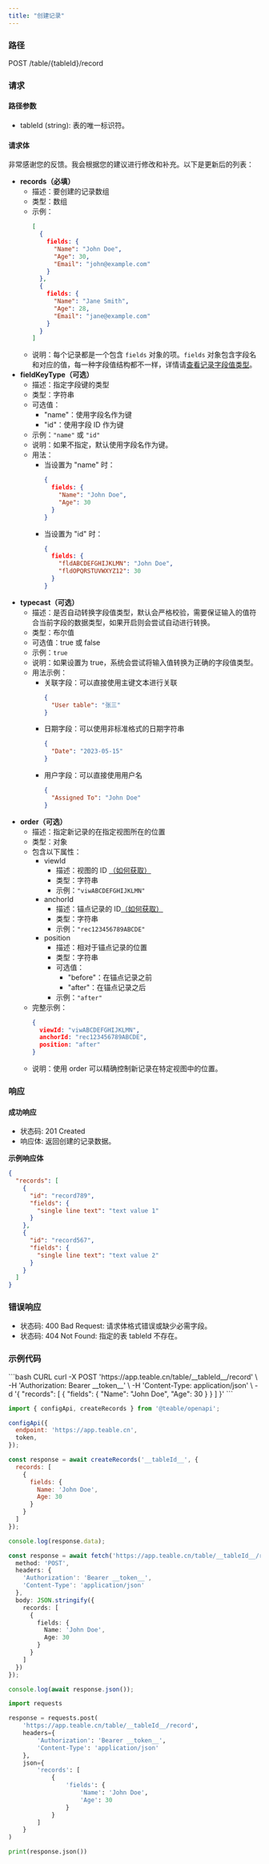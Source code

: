 ```yaml
---
title: "创建记录"
---
```


### 路径

POST /table/\{tableId}/record

### 请求

#### 路径参数

* tableId (string): 表的唯一标识符。

#### 请求体

非常感谢您的反馈。我会根据您的建议进行修改和补充。以下是更新后的列表：

* **records（必填）**
  * 描述：要创建的记录数组
  * 类型：数组
  * 示例：
    ```json
    [
      {
        fields: {
          "Name": "John Doe",
          "Age": 30,
          "Email": "john@example.com"
        }
      },
      {
        fields: {
          "Name": "Jane Smith",
          "Age": 28,
          "Email": "jane@example.com"
        }
      }
    ]
    ```
  * 说明：每个记录都是一个包含 `fields` 对象的项。`fields` 对象包含字段名和对应的值，每一种字段值结构都不一样，详情请[查看记录字段值类型](/kai-fa-zhe/api/ji-lu/ji-lu-zi-duan-zhi-lei-xing)。
* **fieldKeyType（可选）**
  * 描述：指定字段键的类型
  * 类型：字符串
  * 可选值：
    * "name"：使用字段名作为键
    * "id"：使用字段 ID 作为键
  * 示例：`"name"` 或 `"id"`
  * 说明：如果不指定，默认使用字段名作为键。
  * 用法：
    * 当设置为 "name" 时：
      ```json
      {
        fields: {
          "Name": "John Doe",
          "Age": 30
        }
      }
      ```
    * 当设置为 "id" 时：
      ```json
      {
        fields: {
          "fldABCDEFGHIJKLMN": "John Doe",
          "fldOPQRSTUVWXYZ12": 30
        }
      }
      ```
* **typecast（可选）**
  * 描述：是否自动转换字段值类型，默认会严格校验，需要保证输入的值符合当前字段的数据类型，如果开启则会尝试自动进行转换。
  * 类型：布尔值
  * 可选值：true 或 false
  * 示例：`true`
  * 说明：如果设置为 true，系统会尝试将输入值转换为正确的字段值类型。
  * 用法示例：
    * 关联字段：可以直接使用主键文本进行关联
      ```json
      {
        "User table": "张三"
      }
      ```
    * 日期字段：可以使用非标准格式的日期字符串
      ```json
      {
        "Date": "2023-05-15"
      }
      ```
    * 用户字段：可以直接使用用户名
      ```json
      {
        "Assigned To": "John Doe"
      }
      ```
* **order（可选）**
  * 描述：指定新记录的在指定视图所在的位置
  * 类型：对象
  * 包含以下属性：
    * viewId
      * 描述：视图的 ID [（如何获取）](/kai-fa-zhe/api/huo-qu-id#viewid)
      * 类型：字符串
      * 示例：`"viwABCDEFGHIJKLMN"`
    * anchorId
      * 描述：锚点记录的 ID[（如何获取）](/kai-fa-zhe/api/huo-qu-id#recordid)
      * 类型：字符串
      * 示例：`"rec123456789ABCDE"`
    * position
      * 描述：相对于锚点记录的位置
      * 类型：字符串
      * 可选值：
        * "before"：在锚点记录之前
        * "after"：在锚点记录之后
      * 示例：`"after"`
  * 完整示例：
    ```json
    {
      viewId: "viwABCDEFGHIJKLMN",
      anchorId: "rec123456789ABCDE",
      position: "after"
    }
    ```
  * 说明：使用 order 可以精确控制新记录在特定视图中的位置。

### 响应

#### 成功响应

* 状态码: 201 Created
* 响应体: 返回创建的记录数据。

**示例响应体**

```json
{
  "records": [
    {
      "id": "record789",
      "fields": {
        "single line text": "text value 1"
      }
    },
    {
      "id": "record567",
      "fields": {
        "single line text": "text value 2"
      }
    }
  ]
}
```

### 错误响应

* 状态码: 400 Bad Request: 请求体格式错误或缺少必需字段。
* 状态码: 404 Not Found: 指定的表 tableId 不存在。

### 示例代码

<CodeGroup>
  ```bash CURL
  curl -X POST 'https://app.teable.cn/table/__tableId__/record' \
    -H 'Authorization: Bearer __token__' \
    -H 'Content-Type: application/json' \
    -d '{
      "records": [
        {
          "fields": {
            "Name": "John Doe",
            "Age": 30
          }
        }
      ]
    }'
  ```

  ```js JS SDK
  import { configApi, createRecords } from '@teable/openapi';

  configApi({
    endpoint: 'https://app.teable.cn',
    token,
  });

  const response = await createRecords('__tableId__', {
    records: [
      {
        fields: {
          Name: 'John Doe',
          Age: 30
        }
      }
    ]
  });

  console.log(response.data);
  ```

  ```ts TypeScript
  const response = await fetch('https://app.teable.cn/table/__tableId__/record', {
    method: 'POST',
    headers: {
      'Authorization': 'Bearer __token__',
      'Content-Type': 'application/json'
    },
    body: JSON.stringify({
      records: [
        {
          fields: {
            Name: 'John Doe',
            Age: 30
          }
        }
      ]
    })
  });

  console.log(await response.json());
  ```

  ```python Python
  import requests

  response = requests.post(
      'https://app.teable.cn/table/__tableId__/record',
      headers={
          'Authorization': 'Bearer __token__',
          'Content-Type': 'application/json'
      },
      json={
          'records': [
              {
                  'fields': {
                      'Name': 'John Doe',
                      'Age': 30
                  }
              }
          ]
      }
  )

  print(response.json())
  ```
</CodeGroup>

